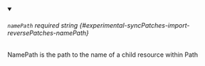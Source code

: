 
<details className="config-field" data-expandable="false" open>
<summary>

###### `namePath` <span className="config-field-required" data-required="false">required</span> <span className="config-field-type">string</span> <span className="config-field-default"></span> <span className="config-field-enum"></span> {#experimental-syncPatches-import-reversePatches-namePath}

NamePath is the path to the name of a child resource within Path

</summary>



</details>
